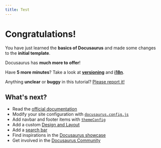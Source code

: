 ```yaml
---
title: Test
---
```


# Congratulations!

You have just learned the **basics of Docusaurus** and made some changes to the **initial template**.

Docusaurus has **much more to offer**!

Have **5 more minutes**? Take a look at **[versioning](../tutorial-extras/manage-docs-versions.mdx)** and **[i18n](../tutorial-extras/translate-your-site.mdx)**.

Anything **unclear** or **buggy** in this tutorial? [Please report it!](https://github.com/facebook/docusaurus/discussions/4610)

## What's next?

* Read the [official documentation](https://docusaurus.io/)
* Modify your site configuration with [`docusaurus.config.js`](https://docusaurus.io/docs/api/docusaurus-config)
* Add navbar and footer items with [`themeConfig`](https://docusaurus.io/docs/api/themes/configuration)
* Add a custom [Design and Layout](https://docusaurus.io/docs/styling-layout)
* Add a [search bar](https://docusaurus.io/docs/search)
* Find inspirations in the [Docusaurus showcase](https://docusaurus.io/showcase)
* Get involved in the [Docusaurus Community](https://docusaurus.io/community/support)

